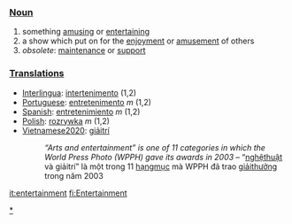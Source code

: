 === [[Noun]] ===
# something [[amusing]] or [[entertaining]]
# a show which put on for the [[enjoyment]] or [[amusement]] of others
# ''obsolete'': [[maintenance]] or [[support]]

=== [[Translation]]s ===
*[[Interlingua]]: [[intertenimento]] (1,2)
*[[Portuguese]]: [[entretenimento]] ''m'' (1,2)
*[[Spanish]]: [[entretenimiento]] ''m'' (1,2)
*[[Polish]]: [[rozrywka]] ''m'' (1,2)
*[[Vietnamese2020]]: [[giảitrí]]
*:''“Arts and entertainment” is one of 11 categories in which the World Press Photo (WPPH) gave its awards in 2003'' – “[[nghệthuật]] và giảitrí” là một trong 11 [[hạngmục]] mà WPPH đã trao [[giảithưởng]] trong năm 2003

[[Category:Entertainment|*]]

[[it:entertainment]]
[[fi:Entertainment]]